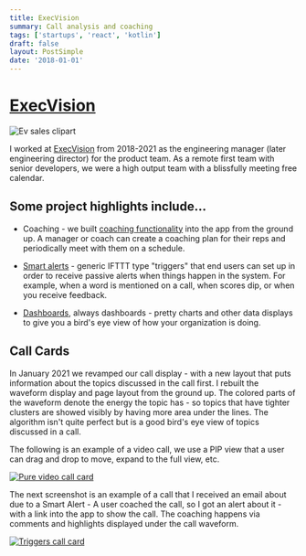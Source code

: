 ```yaml
---
title: ExecVision
summary: Call analysis and coaching
tags: ['startups', 'react', 'kotlin']
draft: false
layout: PostSimple
date: '2018-01-01'
---
```


# [ExecVision](https://www.execvision.io/)

![Ev sales clipart](/static/images/execvision/ev.png)

I worked at [ExecVision](https://www.execvision.io/) from 2018-2021 as the engineering manager (later engineering director) for the product team.  As a remote first team with senior developers, we were a high output team with a blissfully meeting free calendar.

## Some project highlights include...

* Coaching - we built [coaching functionality](https://www.execvision.io/product/coaching/) into the app from the ground up. A manager or coach can create a coaching plan for their reps and periodically meet with them on a schedule.

* [Smart alerts](https://www.execvision.io/product/smart-alerts/) - generic IFTTT type "triggers" that end users can set up in order to receive passive alerts when things happen in the system. For example, when a word is mentioned on a call, when scores dip, or when you receive feedback.

* [Dashboards](https://www.execvision.io/product/performance-dashboards/), always dashboards - pretty charts and other data displays to give you a bird's eye view of how your organization is doing.

## Call Cards
In January 2021 we revamped our call display - with a new layout that puts information about the topics discussed in the call first. I rebuilt the waveform display and page layout from the ground up. The colored parts of the waveform denote the energy the topic has - so topics that have tighter clusters are showed visibly by having more area under the lines. The algorithm isn't quite perfect but is a good bird's eye view of topics discussed in a call.

The following is an example of a video call, we use a PIP view that a user can drag and drop to move, expand to the full view, etc.

[![Pure video call card](/static/images/execvision/pure-video-call-card.png)](/static/images/execvision/pure-video-call-card.png)

The next screenshot is an example of a call that I received an email about due to a Smart Alert - A user coached the call, so I got an alert about it - with a link into the app to show the call.  The coaching happens via comments and highlights displayed under the call waveform.

[![Triggers call card](/static/images/execvision/triggers-call-card.png)](/static/images/execvision/triggers-call-card.png)
